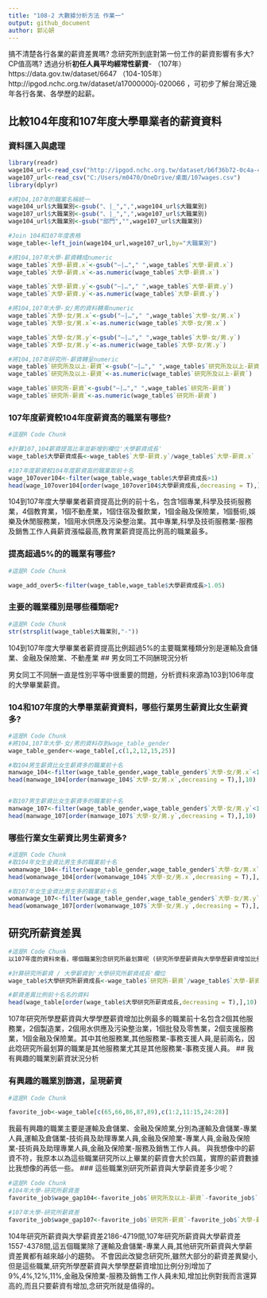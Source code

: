 ```yaml
---
title: "108-2 大數據分析方法 作業一"
output: github_document
author: 郭沁妍
---
```


搞不清楚各行各業的薪資差異嗎? 念研究所到底對第一份工作的薪資影響有多大? CP值高嗎? 透過分析**初任人員平均經常性薪資**- （107年）https://data.gov.tw/dataset/6647 （104-105年）http://ipgod.nchc.org.tw/dataset/a17000000j-020066 ，可初步了解台灣近幾年各行各業、各學歷的起薪。

## 比較104年度和107年度大學畢業者的薪資資料

### 資料匯入與處理
```r
library(readr)
wage104_url<-read_csv("http://ipgod.nchc.org.tw/dataset/b6f36b72-0c4a-4b60-9254-1904e180ddb1/resource/98d5094d-7481-44b5-876a-715a496f922c/download/a17000000j-020066-mah.csv")
wage107_url<-read_csv("C:/Users/m0470/OneDrive/桌面/107wages.csv")
library(dplyr)

#將104,107年的職業名稱統一
wage104_url$大職業別<-gsub("、|_",",",wage104_url$大職業別)
wage107_url$大職業別<-gsub("、|_",",",wage107_url$大職業別)
wage104_url$大職業別<-gsub("部門","",wage107_url$大職業別)

#Join 104和107年度表格
wage_table<-left_join(wage104_url,wage107_url,by="大職業別")

#將104,107年大學-薪資轉成numeric
wage_table$`大學-薪資.x`<-gsub("—|…"," ",wage_table$`大學-薪資.x`)
wage_table$`大學-薪資.x`<-as.numeric(wage_table$`大學-薪資.x`)

wage_table$`大學-薪資.y`<-gsub("—|…"," ",wage_table$`大學-薪資.y`)
wage_table$`大學-薪資.y`<-as.numeric(wage_table$`大學-薪資.y`)

#將104,107年大學-女/男的資料轉乘numeric
wage_table$`大學-女/男.x`<-gsub("—|…"," ",wage_table$`大學-女/男.x`)
wage_table$`大學-女/男.x`<-as.numeric(wage_table$`大學-女/男.x`)

wage_table$`大學-女/男.y`<-gsub("—|…"," ",wage_table$`大學-女/男.y`)
wage_table$`大學-女/男.y`<-as.numeric(wage_table$`大學-女/男.y`)

#將104,107年研究所-薪資轉呈numeric
wage_table$`研究所及以上-薪資`<-gsub("—|…"," ",wage_table$`研究所及以上-薪資`)
wage_table$`研究所及以上-薪資`<-as.numeric(wage_table$`研究所及以上-薪資`)

wage_table$`研究所-薪資`<-gsub("—|…"," ",wage_table$`研究所-薪資`)
wage_table$`研究所-薪資`<-as.numeric(wage_table$`研究所-薪資`)

```

### 107年度薪資較104年度薪資高的職業有哪些? 
```r
#這是R Code Chunk

#計算107,104薪資提高比率並新增到欄位'大學薪資成長'
wage_table$大學薪資成長<-wage_table$`大學-薪資.y`/wage_table$`大學-薪資.x`

#107年度薪資較104年度薪資高的職業取前十名
wage_107over104<-filter(wage_table,wage_table$大學薪資成長>1)
head(wage_107over104[order(wage_107over104$大學薪資成長,decreasing = T),],10)
```
104到107年度大學畢業者薪資提高比例的前十名，包含1個專業,科學及技術服務業，4個教育業，1個不動產業，1個住宿及餐飲業，1個金融及保險業，1個藝術,娛樂及休閒服務業，1個用水供應及污染整治業。其中專業,科學及技術服務業-服務及銷售工作人員薪資漲幅最高,教育業薪資提高比例高的職業最多。

### 提高超過5%的的職業有哪些? 
```r
#這是R Code Chunk

wage_add_over5<-filter(wage_table,wage_table$大學薪資成長>1.05)
```
### 主要的職業種別是哪些種類呢?
```r
#這是R Code Chunk
str(strsplit(wage_table$大職業別,"-"))
```
104到107年度大學畢業者薪資提高比例超過5%的主要職業種類分別是運輸及倉儲業、金融及保險業、不動產業
## 男女同工不同酬現況分析

男女同工不同酬一直是性別平等中很重要的問題，分析資料來源為103到106年度的大學畢業薪資。

### 104和107年度的大學畢業薪資資料，哪些行業男生薪資比女生薪資多?
```r
#這是R Code Chunk
#將104,107年大學-女/男的資料存到wage_table_gender
wage_table_gender<-wage_table[,c(1,2,12,15,25)]

#取104男生薪資比女生薪資多的職業前十名
manwage_104<-filter(wage_table_gender,wage_table_gender$`大學-女/男.x`<100)
head(manwage_104[order(manwage_104$`大學-女/男.x`,decreasing = T),],10)


#取107男生薪資比女生薪資多的職業前十名
manwage_107<-filter(wage_table_gender,wage_table_gender$`大學-女/男.y`<100)
head(manwage_107[order(manwage_107$`大學-女/男.y`,decreasing = T),],10)
```
### 哪些行業女生薪資比男生薪資多? 
```r
#這是R Code Chunk
#取104年女生金資比男生多的職業前十名
womanwage_104<-filter(wage_table_gender,wage_table_gender$`大學-女/男.x`>=100)
head(womanwage_104[order(womanwage_104$`大學-女/男.x`,decreasing = T),],10)

#取107年女生金資比男生多的職業前十名
womanwage_107<-filter(wage_table_gender,wage_table_gender$`大學-女/男.y`>=100)
head(womanwage_107[order(womanwage_107$`大學-女/男.y`,decreasing = T),],10)

```

## 研究所薪資差異


```r
#這是R Code Chunk
以107年度的資料來看，哪個職業別念研究所最划算呢 (研究所學歷薪資與大學學歷薪資增加比例最多)?

#計算研究所薪資 / 大學薪資到'大學研究所薪資成長'欄位
wage_table$大學研究所薪資成長<-wage_table$`研究所-薪資`/wage_table$`大學-薪資.y`

#薪資差異比例前十名名的資料
head(wage_table[order(wage_table$大學研究所薪資成長,decreasing = T),],10)  
```
107年研究所學歷薪資與大學學歷薪資增加比例最多的職業前十名包含2個其他服務業，2個製造業，2個用水供應及污染整治業，1個批發及零售業，2個支援服務業，1個金融及保險業。其中其他服務業,其他服務業-事務支援人員,是前兩名，因此唸研究所最划算的職業是其他服務業尤其是其他服務業-事務支援人員。
## 我有興趣的職業別薪資狀況分析

### 有興趣的職業別篩選，呈現薪資
```r
#這是R Code Chunk

favorite_job<-wage_table[c(65,66,86,87,89),c(1:2,11:15,24:28)]

```
我最有興趣的職業主要是運輸及倉儲業、金融及保險業,分別為運輸及倉儲業-專業人員,運輸及倉儲業-技術員及助理專業人員,金融及保險業-專業人員,金融及保險業-技術員及助理專業人員,金融及保險業-服務及銷售工作人員。
與我想像中的薪資不符，我原本以為這些職業研究所以上畢業的薪資會大於四萬，實際的薪資數據比我想像的再低一些。
### 這些職業別研究所薪資與大學薪資差多少呢？
```r
#這是R Code Chunk
#104年大學-研究所薪資差
favorite_job$wage_gap104<-favorite_job$`研究所及以上-薪資`-favorite_job$`大學-薪資.x`

#107年大學-研究所薪資差
favorite_job$wage_gap107<-favorite_job$`研究所-薪資`-favorite_job$`大學-薪資.y`

```
104年研究所薪資與大學薪資差2186-4719間,107年研究所薪資與大學薪資差1557-4378間,這五個職業除了運輸及倉儲業-專業人員,其他研究所薪資與大學薪資差異都有越來越小的趨勢。
不會因此改變念研究所,雖然大部分的薪資差異變小,但是這些職業,研究所學歷薪資與大學學歷薪資增加比例分別增加了9%,4%,12%,11%,金融及保險業-服務及銷售工作人員未知,增加比例對我而言還算高的,而且只要薪資有增加,念研究所就是值得的。

